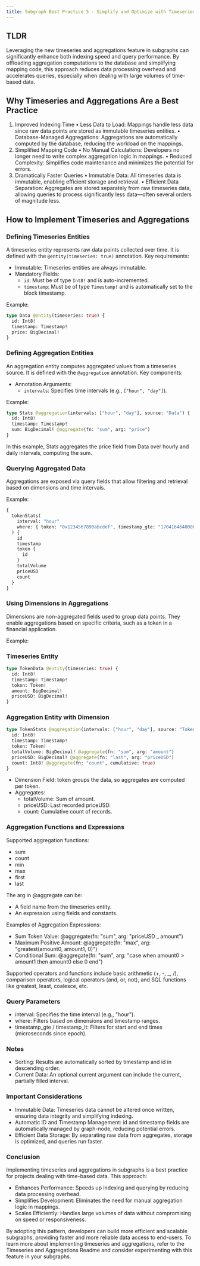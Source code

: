 ```yaml
---
title: Subgraph Best Practice 5 - Simplify and Optimize with Timeseries and Aggregations
---
```


## TLDR

Leveraging the new timeseries and aggregations feature in subgraphs can significantly enhance both indexing speed and query performance. By offloading aggregation computations to the database and simplifying mapping code, this approach reduces data processing overhead and accelerates queries, especially when dealing with large volumes of time-based data.

## Why Timeseries and Aggregations Are a Best Practice

1. Improved Indexing Time • Less Data to Load: Mappings handle less data since raw data points are stored as immutable timeseries entities. • Database-Managed Aggregations: Aggregations are automatically computed by the database, reducing the workload on the mappings.
2. Simplified Mapping Code • No Manual Calculations: Developers no longer need to write complex aggregation logic in mappings. • Reduced Complexity: Simplifies code maintenance and minimizes the potential for errors.
3. Dramatically Faster Queries • Immutable Data: All timeseries data is immutable, enabling efficient storage and retrieval. • Efficient Data Separation: Aggregates are stored separately from raw timeseries data, allowing queries to process significantly less data—often several orders of magnitude less.

## How to Implement Timeseries and Aggregations

### Defining Timeseries Entities

A timeseries entity represents raw data points collected over time. It is defined with the `@entity(timeseries: true)` annotation. Key requirements:

- Immutable: Timeseries entities are always immutable.
- Mandatory Fields:
  - `id`: Must be of type `Int8!` and is auto-incremented.
  - `timestamp`: Must be of type `Timestamp!` and is automatically set to the block timestamp.

Example:

```graphql
type Data @entity(timeseries: true) {
  id: Int8!
  timestamp: Timestamp!
  price: BigDecimal!
}
```

### Defining Aggregation Entities

An aggregation entity computes aggregated values from a timeseries source. It is defined with the `@aggregation` annotation. Key components:

- Annotation Arguments:
  - `intervals`: Specifies time intervals (e.g., `["hour", "day"]`).

Example:

```graphql
type Stats @aggregation(intervals: ["hour", "day"], source: "Data") {
  id: Int8!
  timestamp: Timestamp!
  sum: BigDecimal! @aggregate(fn: "sum", arg: "price")
}
```

In this example, Stats aggregates the price field from Data over hourly and daily intervals, computing the sum.

### Querying Aggregated Data

Aggregations are exposed via query fields that allow filtering and retrieval based on dimensions and time intervals.

Example:

```graphql
{
  tokenStats(
    interval: "hour"
    where: { token: "0x1234567890abcdef", timestamp_gte: "1704164640000000", timestamp_lt: "1704251040000000" }
  ) {
    id
    timestamp
    token {
      id
    }
    totalVolume
    priceUSD
    count
  }
}
```

### Using Dimensions in Aggregations

Dimensions are non-aggregated fields used to group data points. They enable aggregations based on specific criteria, such as a token in a financial application.

Example:

### Timeseries Entity

```graphql
type TokenData @entity(timeseries: true) {
  id: Int8!
  timestamp: Timestamp!
  token: Token!
  amount: BigDecimal!
  priceUSD: BigDecimal!
}
```

### Aggregation Entity with Dimension

```graphql
type TokenStats @aggregation(intervals: ["hour", "day"], source: "TokenData") {
  id: Int8!
  timestamp: Timestamp!
  token: Token!
  totalVolume: BigDecimal! @aggregate(fn: "sum", arg: "amount")
  priceUSD: BigDecimal! @aggregate(fn: "last", arg: "priceUSD")
  count: Int8! @aggregate(fn: "count", cumulative: true)
}
```

- Dimension Field: token groups the data, so aggregates are computed per token.
- Aggregates:
  - totalVolume: Sum of amount.
  - priceUSD: Last recorded priceUSD.
  - count: Cumulative count of records.

### Aggregation Functions and Expressions

Supported aggregation functions:

- sum
- count
- min
- max
- first
- last

The arg in @aggregate can be:

- A field name from the timeseries entity.
- An expression using fields and constants.

Examples of Aggregation Expressions:

- Sum Token Value: @aggregate(fn: "sum", arg: "priceUSD \_ amount")
- Maximum Positive Amount: @aggregate(fn: "max", arg: "greatest(amount0, amount1, 0)")
- Conditional Sum: @aggregate(fn: "sum", arg: "case when amount0 > amount1 then amount0 else 0 end")

Supported operators and functions include basic arithmetic (+, -, \_, /), comparison operators, logical operators (and, or, not), and SQL functions like greatest, least, coalesce, etc.

### Query Parameters

- interval: Specifies the time interval (e.g., "hour").
- where: Filters based on dimensions and timestamp ranges.
- timestamp_gte / timestamp_lt: Filters for start and end times (microseconds since epoch).

### Notes

- Sorting: Results are automatically sorted by timestamp and id in descending order.
- Current Data: An optional current argument can include the current, partially filled interval.

### Important Considerations

- Immutable Data: Timeseries data cannot be altered once written, ensuring data integrity and simplifying indexing.
- Automatic ID and Timestamp Management: id and timestamp fields are automatically managed by graph-node, reducing potential errors.
- Efficient Data Storage: By separating raw data from aggregates, storage is optimized, and queries run faster.

### Conclusion

Implementing timeseries and aggregations in subgraphs is a best practice for projects dealing with time-based data. This approach:

- Enhances Performance: Speeds up indexing and querying by reducing data processing overhead.
- Simplifies Development: Eliminates the need for manual aggregation logic in mappings.
- Scales Efficiently: Handles large volumes of data without compromising on speed or responsiveness.

By adopting this pattern, developers can build more efficient and scalable subgraphs, providing faster and more reliable data access to end-users. To learn more about implementing timeseries and aggregations, refer to the Timeseries and Aggregations Readme and consider experimenting with this feature in your subgraphs.
